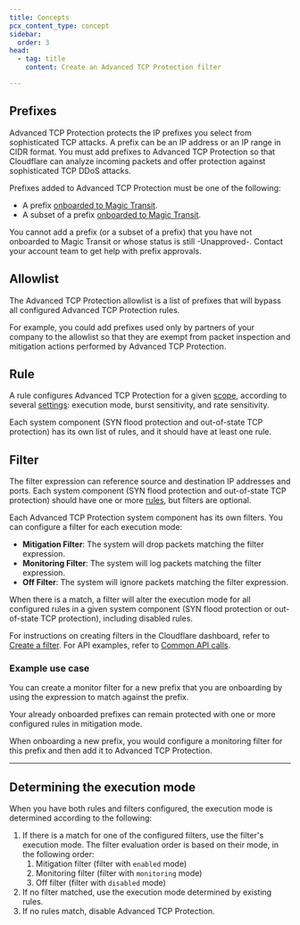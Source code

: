 ```yaml
---
title: Concepts
pcx_content_type: concept
sidebar:
  order: 3
head:
  - tag: title
    content: Create an Advanced TCP Protection filter

---
```



## Prefixes

Advanced TCP Protection protects the IP prefixes you select from sophisticated TCP attacks. A prefix can be an IP address or an IP range in CIDR format. You must add prefixes to Advanced TCP Protection so that Cloudflare can analyze incoming <GlossaryTooltip term="data packet">packets</GlossaryTooltip> and offer protection against sophisticated TCP DDoS attacks.

Prefixes added to Advanced TCP Protection must be one of the following:

- A prefix [onboarded to Magic Transit](/magic-transit/how-to/advertise-prefixes/).
- A subset of a prefix [onboarded to Magic Transit](/magic-transit/how-to/advertise-prefixes/).

You cannot add a prefix (or a subset of a prefix) that you have not onboarded to Magic Transit or whose status is still -Unapproved-. Contact your account team to get help with prefix approvals.

## Allowlist

The Advanced TCP Protection allowlist is a list of prefixes that will bypass all configured Advanced TCP Protection rules.

For example, you could add prefixes used only by partners of your company to the allowlist so that they are exempt from packet inspection and mitigation actions performed by Advanced TCP Protection.

<Render file="allowlist-ip-spoofing" />

## Rule

A rule configures Advanced TCP Protection for a given [scope](/ddos-protection/advanced-ddos-systems/rule-settings/#scope), according to several [settings](/ddos-protection/advanced-ddos-systems/rule-settings/): execution mode, burst sensitivity, and rate sensitivity.

Each system component (SYN flood protection and out-of-state TCP protection) has its own list of rules, and it should have at least one rule.

## Filter

<Render file="atp-filter-definition" /> The filter expression can reference source and destination IP addresses and ports. Each system component (SYN flood protection and out-of-state TCP protection) should have one or more [rules](#rule), but filters are optional.

Each Advanced TCP Protection system component has its own filters. You can configure a filter for each execution mode:

- **Mitigation Filter**: The system will drop packets matching the filter expression.
- **Monitoring Filter**: The system will log packets matching the filter expression.
- **Off Filter**: The system will ignore packets matching the filter expression.

When there is a match, a filter will alter the execution mode for all configured rules in a given system component (SYN flood protection or out-of-state TCP protection), including disabled rules.

For instructions on creating filters in the Cloudflare dashboard, refer to [Create a filter](/ddos-protection/advanced-ddos-systems/how-to/create-filter/). For API examples, refer to [Common API calls](/ddos-protection/advanced-ddos-systems/api/tcp-protection/examples/).

### Example use case

You can create a monitor filter for a new prefix that you are onboarding by using the expression to match against the prefix.

Your already onboarded prefixes can remain protected with one or more configured rules in mitigation mode.

When onboarding a new prefix, you would configure a monitoring filter for this prefix and then add it to Advanced TCP Protection.

---

## Determining the execution mode

When you have both rules and filters configured, the execution mode is determined according to the following:

1. If there is a match for one of the configured filters, use the filter's execution mode. The filter evaluation order  is based on their mode, in the following order:
   1. Mitigation filter (filter with `enabled` mode)
   2. Monitoring filter (filter with `monitoring` mode)
   3. Off filter (filter with `disabled` mode)
2. If no filter matched, use the execution mode determined by existing rules.
3. If no rules match, disable Advanced TCP Protection.
